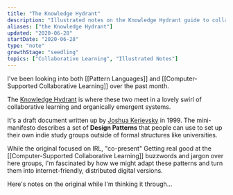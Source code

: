 ```yaml
---
title: "The Knowledge Hydrant"
description: "Illustrated notes on the Knowledge Hydrant guide to collaborative learning"
aliases: ["the Knowledge Hydrant"]
updated: "2020-06-28"
startDate: "2020-06-28"
type: "note"
growthStage: "seedling"
topics: ["Collaborative Learning", "Illustrated Notes"]
---
```


I've been looking into both [[Pattern Languages]] and [[Computer-Supported Collaborative Learning]] over the past month.

The [Knowledge Hydrant](http://www.industriallogic.com/papers/khdraft.pdf) is where these two meet in a lovely swirl of collaborative learning and organically emergent systems.

It's a draft document written up by [Joshua Kerievsky](https://twitter.com/JoshuaKerievsky) in <YearsAgo>1999</YearsAgo>. The mini-manifesto describes a set of **Design Patterns** that people can use to set up their own indie study groups outside of formal structures like universities.

While the original focused on IRL, "co-present" <Footnote idName={1}>Getting real good at the [[Computer-Supported Collaborative Learning]] buzzwords and jargon over here</Footnote> groups, I'm fascinated by how we might adapt these patterns and turn them into internet-friendly, distributed digital versions.

Here's notes on the original while I'm thinking it through...

<BasicImage
  width="900px"
  alt="A fire hydrant framed by the words 'The knowledge hydrant'"
  src="https://res.cloudinary.com/dg3gyk0gu/image/upload/c_scale,w_800/v1593449022/maggieappleton.com/notes/knowledge-hydrant/knowledge-hydrant-1.png"
/>

<BasicImage
  width="1000px"
  alt="There are 21 patterns split into four groups – spirit, atmosphere, roles, and customs"
  src="https://res.cloudinary.com/dg3gyk0gu/image/upload/c_scale,w_800/v1593449021/maggieappleton.com/notes/knowledge-hydrant/knowledge-hydrant-2.png"
/>

<BasicImage
  width="1000px"
  alt="Step 1 is to find your knowledge hydrant – your source of important and worthwhile material"
  src="https://res.cloudinary.com/dg3gyk0gu/image/upload/c_scale,w_750/v1593449020/maggieappleton.com/notes/knowledge-hydrant/knowledge-hydrant-3.png"
/>

<BasicImage
  width="1000px"
  alt="Step 2 is to create a pool of insight – establihs a regular study group to discuss and debate key texts"
  src="https://res.cloudinary.com/dg3gyk0gu/image/upload/c_scale,w_750/v1593449020/maggieappleton.com/notes/knowledge-hydrant/knowledge-hydrant-4.png"
/>
